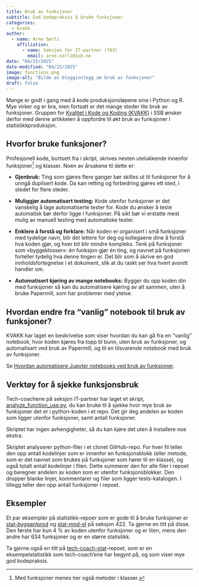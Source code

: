 ```yaml
---
title: Bruk av funksjoner
subtitle: God kodepraksis å bruke funksjoner
categories:
  - kvakk
author:
  - name: Arne Sørli
    affiliation: 
      - name: Seksjon for IT-partner (703)
        email: arne.sorli@ssb.no
date: "04/25/2025"
date-modified: "04/25/2025"
image: functions.png
image-alt: "Bilde av blogginnlegg om bruk av funksjoner"
draft: false
---
```


Mange er godt i gang med å kode produksjonsløpene sine i Python og R.
Mye virker og er bra, men fortsatt er det mange steder lite bruk av funksjoner.
Gruppen for [Kvalitet i Kode og Koding (KVAKK)](https://statistics-norway.atlassian.net/wiki/spaces/BEST/pages/3261497397/Kvalitet+i+kode+og+koding) i SSB ønsker derfor med denne artikkelen å oppfordre til økt bruk av funksjoner i statistikkproduksjon.

## Hvorfor bruke funksjoner?

Profesjonell kode, bortsett fra i skript, skrives nesten utelukkende innenfor
funksjoner^[Med funksjoner menes her også metoder i klasser.] og klasser.
Noen av årsakene til dette er:

- **Gjenbruk:**
    Ting som gjøres flere ganger bør skilles ut til funksjoner for å unngå duplisert kode.
    Da kan retting og forbedring gjøres ett sted, i stedet for flere steder.

- **Muliggjør automatisert testing:**
    Kode utenfor funksjoner er det vanskelig å lage automatiserte tester for.
    Kode du ønsker å teste automatisk bør derfor ligge i funksjoner.
    På sikt bør vi erstatte mest mulig av manuell testing med automatiske tester.

- **Enklere å forstå og forklare:**
    Når koden er organisert i små funksjoner med tydelige navn,
    blir det lettere for deg og kollegaene dine å forstå hva koden gjør, og hver bit blir mindre kompleks.
    Tenk på funksjoner som «byggeklosser»: én funksjon gjør én ting, og navnet på funksjonen forteller tydelig hva denne tingen er.
    Det blir som å skrive en god innholdsfortegnelse i et dokument, slik at du raskt ser hva hvert avsnitt handler om.

- **Automatisert kjøring av mange notebooks:**
    Bygger du opp koden din med funksjoner så kan du automatisere kjøring av alt sammen,
    uten å bruke Papermill, som har problemer med ytelse.

## Hvordan endre fra "vanlig" notebook til bruk av funksjoner?

KVAKK har laget en beskrivelse som viser hvordan du kan gå fra en "vanlig" notebook, hvor
koden kjøres fra topp til bunn, uten bruk av funksjoner, og automatisert ved bruk av Papermill,
og til en tilsvarende notebook med bruk av funksjoner.

Se [Hvordan automatisere Jupyter notebooks ved bruk av funksjoner].


## Verktøy for å sjekke funksjonsbruk

Tech-coachene på seksjon IT-partner har laget et skript, [analyze_function_use.py],
du kan bruke til å sjekke hvor mye bruk av funksjoner det er i python-koden i et repo.
Det gir deg andelen av koden som ligger utenfor funksjoner, samt antall funksjoner.

Skriptet har ingen avhengigheter, så du kan kjøre det uten å installere noe ekstra.

Skriptet analyserer python-filer i et clonet GitHub-repo.
For hver fil teller den opp antall kodelinjer som er innenfor en funksjonsblokk
(eller metode, som er det navnet som brukes på funksjoner som hører til en klasse),
og også totalt antall kodelinjer i filen.
Dette summerer den for alle filer i repoet og beregner andelen av koden som er utenfor funksjonsblokker.
Den dropper blanke linjer, kommentarer og filer som ligger tests-katalogen.
I tillegg teller den opp antall funksjoner i repoet.

## Eksempler

Et par eksempler på statistikk-repoer som er gode til å bruke funksjoner er
[stat-bygganlprod] og [stat-mnd-el] på seksjon 422.
Ta gjerne en titt på disse. Den første har kun 4 % av koden utenfor funksjoner og er liten,
mens den andre har 634 funksjoner og er en større statistikk.

Ta gjerne også en titt på [tech-coach-stat]-repoet, som er en  eksempelstatistikk som tech-coach'ene har begynt på,
og som viser mye god kodepraksis.


[analyze_function_use.py]: https://github.com/statisticsnorway/tech-coach-scripts/blob/main/src/scripts/analyze_function_use.py
[stat-bygganlprod]: https://github.com/statisticsnorway/stat-bygganlprod/
[stat-mnd-el]: https://github.com/statisticsnorway/stat-mnd-el
[tech-coach-stat]: https://github.com/statisticsnorway/tech-coach-stat/?tab=readme-ov-file#tech-coach-stat
[Hvordan automatisere Jupyter notebooks ved bruk av funksjoner]: https://statistics-norway.atlassian.net/wiki/spaces/BEST/pages/3925147685/Hvordan+automatisere+Jupyter+notebooks+ved+bruk+av+funksjoner
